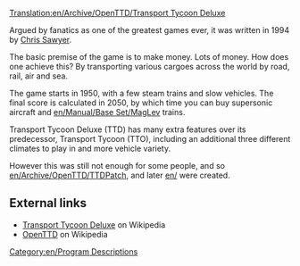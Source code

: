[[Translation:en/Archive/OpenTTD/Transport Tycoon Deluxe]]

Argued by fanatics as one of the greatest games ever, it was written in 1994 by [http://www.chrissawyer.com Chris Sawyer].

The basic premise of the game is to make money. Lots of money.
How does one achieve this? By transporting various cargoes across the world by road, rail, air and sea.

The game starts in 1950, with a few steam trains and slow vehicles. The final score is calculated in 2050, by which time you can buy supersonic aircraft and [[en/Manual/Base Set/MagLev]] trains.

Transport Tycoon Deluxe (TTD) has many extra features over its predecessor, Transport Tycoon (TTO), including an additional three different climates to play in and more vehicle variety.

However this was still not enough for some people, and so [[en/Archive/OpenTTD/TTDPatch]], and later [[en/]] were created.

==External links==
* [https://www.wikipedia.org/wiki/Transport_Tycoon Transport Tycoon Deluxe] on Wikipedia
* [https://www.wikipedia.org/wiki/OpenTTD OpenTTD] on Wikipedia
[[Category:en/Program Descriptions]]